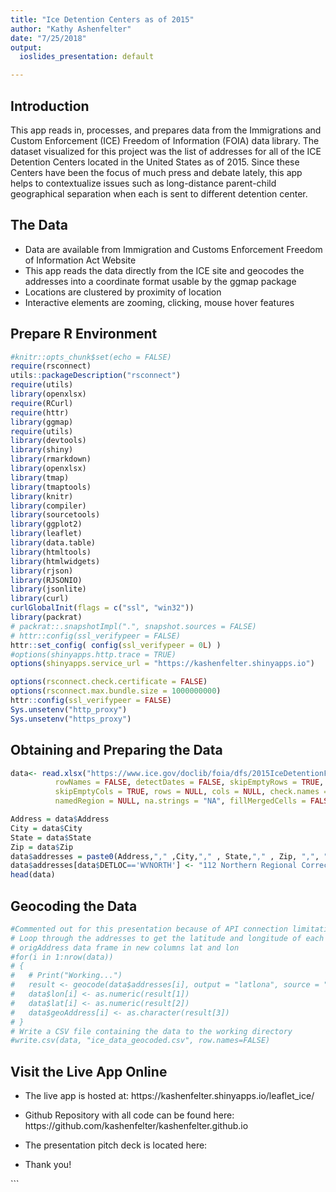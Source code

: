 ---
title: "Ice Detention Centers as of 2015"
author: "Kathy Ashenfelter"
date: "7/25/2018"
output:
  ioslides_presentation: default

---
## Introduction

This app reads in, processes, and prepares data from the Immigrations and Custom Enforcement (ICE) Freedom of Information (FOIA) data library. The dataset visualized for this project was the list of addresses for all of the ICE Detention Centers located in the United States as of 2015. Since these Centers have been the focus of much press and debate lately, this app helps to contextualize issues such as long-distance parent-child geographical separation when each is sent to different detention center.




## The Data

- Data are available from Immigration and Customs Enforcement Freedom of Information Act Website
- This app reads the data directly from the ICE site and geocodes the addresses into a coordinate format usable by the ggmap package
- Locations are clustered by proximity of location
- Interactive elements are zooming, clicking, mouse hover features



##  Prepare R Environment

```{r setup, ECHO=TRUE}
#knitr::opts_chunk$set(echo = FALSE)
require(rsconnect)
utils::packageDescription("rsconnect")
require(utils)
library(openxlsx)
require(RCurl)
require(httr)
library(ggmap)
require(utils)
library(devtools)
library(shiny)
library(rmarkdown)
library(openxlsx)
library(tmap)
library(tmaptools)
library(knitr)
library(compiler)
library(sourcetools)
library(ggplot2)
library(leaflet)
library(data.table)
library(htmltools)
library(htmlwidgets)
library(rjson)
library(RJSONIO)
library(jsonlite)
library(curl)
curlGlobalInit(flags = c("ssl", "win32"))
library(packrat)
# packrat::.snapshotImpl(".", snapshot.sources = FALSE)
# httr::config(ssl_verifypeer = FALSE)
httr::set_config( config(ssl_verifypeer = 0L) )
#options(shinyapps.http.trace = TRUE)
options(shinyapps.service_url = "https://kashenfelter.shinyapps.io")

options(rsconnect.check.certificate = FALSE)
options(rsconnect.max.bundle.size = 1000000000)
httr::config(ssl_verifypeer = FALSE)
Sys.unsetenv("http_proxy")
Sys.unsetenv("https_proxy")
```

## Obtaining and Preparing the Data

```{r, echo=TRUE}
data<- read.xlsx("https://www.ice.gov/doclib/foia/dfs/2015IceDetentionFacilityListing.xlsx", sheet = 2, startRow = 7, colNames = TRUE,
          rowNames = FALSE, detectDates = FALSE, skipEmptyRows = TRUE,
          skipEmptyCols = TRUE, rows = NULL, cols = NULL, check.names = FALSE,
          namedRegion = NULL, na.strings = "NA", fillMergedCells = FALSE)

Address = data$Address
City = data$City
State = data$State
Zip = data$Zip
data$addresses = paste0(Address,"," ,City,"," , State,"," , Zip, ",", "United States of America")
data$addresses[data$DETLOC=='WVNORTH'] <- "112 Northern Regional Correctional Drive, Moundsville, WV 26041, United States of America"
head(data)
```

## Geocoding the Data


```{r, echo=TRUE}
#Commented out for this presentation because of API connection limitations and slow processing speed 
# Loop through the addresses to get the latitude and longitude of each address and add it to the
# origAddress data frame in new columns lat and lon
#for(i in 1:nrow(data))
# {
#   # Print("Working...")
#   result <- geocode(data$addresses[i], output = "latlona", source = "dsk")
#   data$lon[i] <- as.numeric(result[1])
#   data$lat[i] <- as.numeric(result[2])
#   data$geoAddress[i] <- as.character(result[3])
# }
# Write a CSV file containing the data to the working directory
#write.csv(data, "ice_data_geocoded.csv", row.names=FALSE)

```



## Visit the Live App Online

- The live app is hosted at: https://kashenfelter.shinyapps.io/leaflet_ice/
- Github Repository with all code can be found here: https://github.com/kashenfelter/kashenfelter.github.io
- The presentation pitch deck is located here: 

- Thank you!  
  
```

